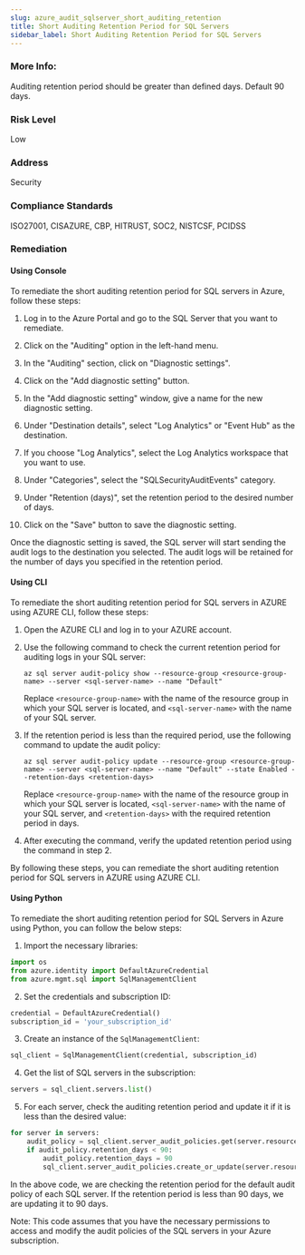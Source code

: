 ```yaml
---
slug: azure_audit_sqlserver_short_auditing_retention
title: Short Auditing Retention Period for SQL Servers
sidebar_label: Short Auditing Retention Period for SQL Servers
---
```


### More Info:

Auditing retention period should be greater than defined days. Default 90 days.

### Risk Level

Low

### Address

Security

### Compliance Standards

ISO27001, CISAZURE, CBP, HITRUST, SOC2, NISTCSF, PCIDSS
### Remediation

#### Using Console

To remediate the short auditing retention period for SQL servers in Azure, follow these steps:

1. Log in to the Azure Portal and go to the SQL Server that you want to remediate.

2. Click on the "Auditing" option in the left-hand menu.

3. In the "Auditing" section, click on "Diagnostic settings".

4. Click on the "Add diagnostic setting" button.

5. In the "Add diagnostic setting" window, give a name for the new diagnostic setting.

6. Under "Destination details", select "Log Analytics" or "Event Hub" as the destination.

7. If you choose "Log Analytics", select the Log Analytics workspace that you want to use.

8. Under "Categories", select the "SQLSecurityAuditEvents" category.

9. Under "Retention (days)", set the retention period to the desired number of days. 

10. Click on the "Save" button to save the diagnostic setting.

Once the diagnostic setting is saved, the SQL server will start sending the audit logs to the destination you selected. The audit logs will be retained for the number of days you specified in the retention period.

#### Using CLI

To remediate the short auditing retention period for SQL servers in AZURE using AZURE CLI, follow these steps:

1. Open the AZURE CLI and log in to your AZURE account.
2. Use the following command to check the current retention period for auditing logs in your SQL server:

   ```
   az sql server audit-policy show --resource-group <resource-group-name> --server <sql-server-name> --name "Default"
   ```

   Replace `<resource-group-name>` with the name of the resource group in which your SQL server is located, and `<sql-server-name>` with the name of your SQL server.

3. If the retention period is less than the required period, use the following command to update the audit policy:

   ```
   az sql server audit-policy update --resource-group <resource-group-name> --server <sql-server-name> --name "Default" --state Enabled --retention-days <retention-days>
   ```

   Replace `<resource-group-name>` with the name of the resource group in which your SQL server is located, `<sql-server-name>` with the name of your SQL server, and `<retention-days>` with the required retention period in days.

4. After executing the command, verify the updated retention period using the command in step 2.

By following these steps, you can remediate the short auditing retention period for SQL servers in AZURE using AZURE CLI.

#### Using Python

To remediate the short auditing retention period for SQL Servers in Azure using Python, you can follow the below steps:

1. Import the necessary libraries: 

```python
import os
from azure.identity import DefaultAzureCredential
from azure.mgmt.sql import SqlManagementClient
```

2. Set the credentials and subscription ID:

```python
credential = DefaultAzureCredential()
subscription_id = 'your_subscription_id'
```

3. Create an instance of the `SqlManagementClient`:

```python
sql_client = SqlManagementClient(credential, subscription_id)
```

4. Get the list of SQL servers in the subscription:

```python
servers = sql_client.servers.list()
```

5. For each server, check the auditing retention period and update it if it is less than the desired value:

```python
for server in servers:
    audit_policy = sql_client.server_audit_policies.get(server.resource_group, server.name, "default")
    if audit_policy.retention_days < 90:
        audit_policy.retention_days = 90
        sql_client.server_audit_policies.create_or_update(server.resource_group, server.name, "default", audit_policy)
```

In the above code, we are checking the retention period for the default audit policy of each SQL server. If the retention period is less than 90 days, we are updating it to 90 days.

Note: This code assumes that you have the necessary permissions to access and modify the audit policies of the SQL servers in your Azure subscription.



